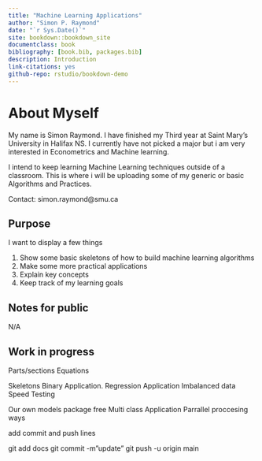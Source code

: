```yaml
--- 
title: "Machine Learning Applications"
author: "Simon P. Raymond"
date: "`r Sys.Date()`"
site: bookdown::bookdown_site
documentclass: book
bibliography: [book.bib, packages.bib]
description: Introduction
link-citations: yes
github-repo: rstudio/bookdown-demo
---
```


# About Myself

My name is Simon Raymond. I have finished my Third year at Saint Mary’s University in Halifax NS. I currently have not picked a major but i am very interested in Econometrics and Machine learning.

I intend to keep learning Machine Learning techniques outside of a classroom. This is where i will be uploading some of my generic or basic Algorithms and Practices.

Contact: simon.raymond@smu.ca

## Purpose

I want to display a few things 

(1) Show some basic skeletons of how to build machine learning algorithms
(2) Make some more practical applications
(3) Explain key concepts
(4) Keep track of my learning goals


## Notes for public

N/A

## Work in progress

Parts/sections
Equations

Skeletons
Binary Application.
Regression Application
Imbalanced data
Speed Testing

Our own models package free
Multi class Application
Parrallel proccesing ways

add commit and push lines

git add docs
git commit -m"update"
git push -u origin main